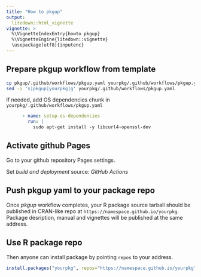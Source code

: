 ```yaml
---
title: "How to pkgup"
output:
  litedown::html_vignette
vignette: >
  %\VignetteIndexEntry{howto pkgup}
  %\VignetteEngine{litedown::vignette}
  \usepackage[utf8]{inputenc}
---
```


## Prepare pkgup workflow from template

```sh
cp pkgup/.github/workflows/pkgup.yaml yourpkg/.github/workflows/pkgup.yaml
sed -i 's|pkgup|yourpkg|g' yourpkg/.github/workflows/pkgup.yaml
```

If needed, add OS dependencies chunk in `yourpkg/.github/workflows/pkgup.yaml`
```yaml
      - name: setup-os-dependencies
        run: |
          sudo apt-get install -y libcurl4-openssl-dev
```

## Activate github Pages

Go to your github repository Pages settings.

Set _build and deployment_ source: _GitHub Actions_

## Push pkgup yaml to your package repo

Once _pkgup_ workflow completes, your R package source tarball should be published in CRAN-like repo at `https://namespace.github.io/yourpkg`. Package desription, manual and vignettes will be published at the same address.

## Use R package repo

Then anyone can install package by pointing `repos` to your address.
```r
install.packages("yourpkg", repos="https://namespace.github.io/yourpkg")
```
